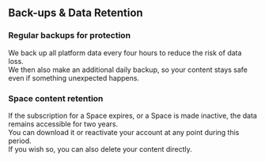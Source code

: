 ## Back-ups & Data Retention

### Regular backups for protection

We back up all platform data every four hours to reduce the risk of data loss.  
We then also make an additional daily backup, so your content stays safe even if something unexpected happens.

### Space content retention

If the subscription for a Space expires, or a Space is made inactive, the data remains accessible for two years.  
You can download it or reactivate your account at any point during this period.  
If you wish so, you can also delete your content directly.
